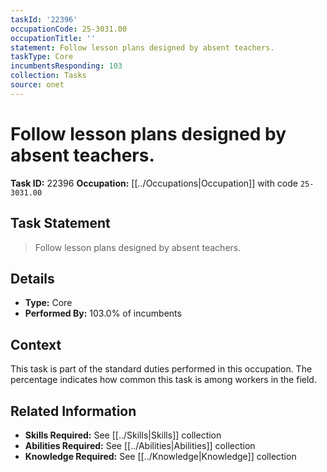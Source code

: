 ```yaml
---
taskId: '22396'
occupationCode: 25-3031.00
occupationTitle: ''
statement: Follow lesson plans designed by absent teachers.
taskType: Core
incumbentsResponding: 103
collection: Tasks
source: onet
---
```

# Follow lesson plans designed by absent teachers.

**Task ID:** 22396
**Occupation:** [[../Occupations|Occupation]] with code `25-3031.00`

## Task Statement

> Follow lesson plans designed by absent teachers.

## Details

- **Type:** Core
- **Performed By:** 103.0% of incumbents

## Context

This task is part of the standard duties performed in this occupation. The percentage indicates how common this task is among workers in the field.

## Related Information

- **Skills Required:** See [[../Skills|Skills]] collection
- **Abilities Required:** See [[../Abilities|Abilities]] collection
- **Knowledge Required:** See [[../Knowledge|Knowledge]] collection
